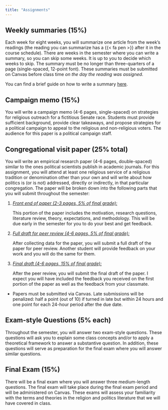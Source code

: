 ```yaml
---
title: "Assignments"
---
```



## Weekly summaries (15%)

Each week for eight weeks, you will summarize one article from the week's readings (the reading you can summarize has a {{< fa pen >}} after it in the course schedule). There are  weeks in the semester where you can write a summary, so you can skip some weeks. It is up to you to decide which weeks to skip. The summary must be no longer than three-quarters of a page (single-spaced, 12-point font). These summaries must be submitted on Canvas before class time *on the day the reading was assigned*.

You can find a brief guide on how to write a summary [here](../resource/summaries.html).


## Campaign memo (15%)

You will write a campaign memo (4-6 pages, single-spaced) on strategies for religious outreach for a fictitious Senate race. Students must provide sufficient background, provide clear takeaways, and propose strategies for a political campaign to appeal to the religious and non-religious voters. The audience for this paper is a political campaign staff.


## Congregational visit paper (25% total) 

You will write an empirical research paper (4-6 pages, double-spaced) similar to the ones political scientists publish in academic journals. For this assignment, you will attend at least one religious service of a religious tradition or denomination other than your own and will write about how politics is (or is not) addressed, directly or indirectly, in that particular congregation. The paper will be broken down into the following parts that you will submit throughout the semester:

  1. <ins>*Front end of paper (2-3 pages, 5% of final grade):*</ins> This portion of the paper includes the motivation, research questions, literature review, theory, expectations, and methodology. This will be due early in the semester for you to do your best and get feedback.
  
  2. <ins>*Full draft for peer review (4-6 pages, 5% of final grade):*</ins> After collecting data for the paper, you will submit a full draft of the paper for peer review. Another student will provide feedback on your work and you will do the same for them.
  
  3. <ins>*Final draft (4-6 pages, 15% of final grade):*</ins> After the peer review, you will submit the final draft of the paper. I expect you will have included the feedback you received on the first portion of the paper as well as the feedback from your classmate.

- Papers must be submitted via Canvas. Late submissions will be penalized: half a point (out of 10) if turned in late but within 24 hours and one point for each 24-hour period after the due date.


## Exam-style Questions (5% each)

Throughout the semester, you will answer two exam-style questions. These questions will ask you to explain some class concepts and/or to apply a theoretical framework to answer a substantive question. In addition, these questions will serve as preparation for the final exam where you will answer similar questions.


## Final Exam (15%)

There will be a final exam where you will answer three medium-length questions. The final exam will take place during the final exam period and will be administered on Canvas. These exams will assess your familiarity with the terms and theories in the religion and politics literature that we will have covered in class.


